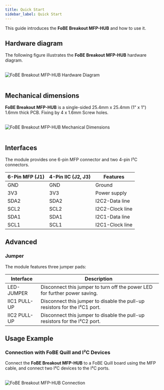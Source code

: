 ```yaml
---
title: Quick Start
sidebar_label: Quick Start
---
```


This guide introduces the **FoBE Breakout MFP-HUB** and how to use it.

## Hardware diagram

The following figure illustrates the **FoBE Breakout MFP-HUB** hardware diagram.

<br/>
<div style={{ textAlign: 'center' }}>
  <img src="/img/products/f2212-r1a.digram.png" alt="FoBE Breakout MFP-HUB Hardware Diagram" style={{ width: '80%', height: 'auto' }} />
</div>
<br/>

## Mechanical dimensions

**FoBE Breakout MFP-HUB** is a single-sided 25.4mm x 25.4mm (1" x 1") 1.6mm thick PCB. Fixing by 4 x 1.6mm Screw holes.

<br/>
<div style={{ textAlign: 'center' }}>
  <img src="/img/products/f2212-r1a.dimensions.png" alt="FoBE Breakout MFP-HUB Mechanical Dimensions" style={{ width: '80%', height: 'auto' }} />
</div>
<br/>

## Interfaces

The module provides one 6-pin MFP connector and two 4-pin I²C connectors.

|6-Pin MFP (J1) |4-Pin IIC (J2, J3) |Features |
|---------------|-------------------|---------|
|GND            |GND                |Ground |
|3V3            |3V3                |Power supply |
|SDA2            |SDA2                |I2C2-Data line |
|SCL2            |SCL2                |I2C2-Clock line |
|SDA1           |SDA1                   |I2C1-Data line |
|SCL1           |SCL1                   |I2C1-Clock line |

## Advanced

### Jumper

The module features three jumper pads:

|Interface      |Description |
|---------------|------------|
|LED-JUMPER     |Disconnect this jumper to turn off the power LED for further power saving. |
|IIC1 PULL-UP    |Disconnect this jumper to disable the pull-up resistors for the I²C1 port. |
|IIC2 PULL-UP    |Disconnect this jumper to disable the pull-up resistors for the I²C2 port. |

## Usage Example

### Connection with FoBE Quill and I²C Devices

Connect the **FoBE Breakout MFP-HUB** to a FoBE Quill board using the MFP cable, and connect two I²C devices to the I²C ports.

<br/>
<div style={{ textAlign: 'center' }}>
  <img src="/img/products/f2212-r1a.connection.png" alt="FoBE Breakout MFP-HUB Connection" style={{ width: '80%', height: 'auto' }} />
</div>
<br/>
